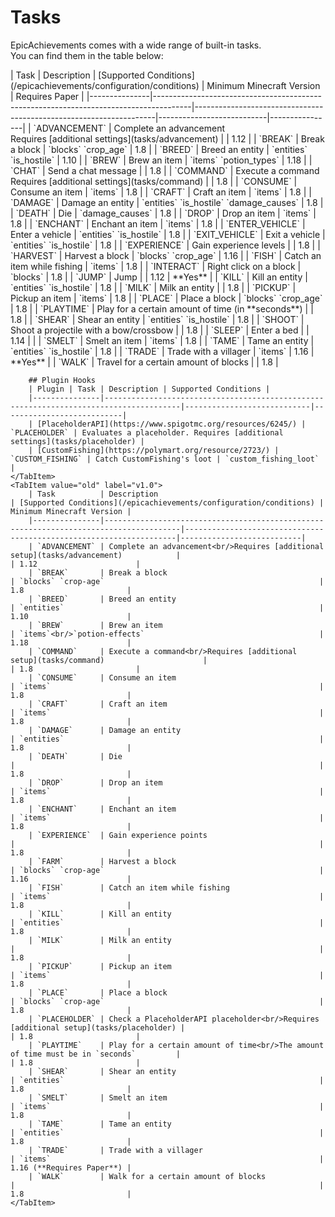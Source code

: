 
# Tasks

EpicAchievements comes with a wide range of built-in tasks. <br/>
You can find them in the table below:

<Tabs>
    <TabItem value="new" label="v2.0" default>
        | Task          | Description                                                                           | [Supported Conditions](/epicachievements/configuration/conditions) | Minimum Minecraft Version | Requires Paper |
        |---------------|---------------------------------------------------------------------------------------|--------------------------------------------------------------------|---------------------------|----------------|
        | `ADVANCEMENT` | Complete an advancement<br/>Requires [additional settings](tasks/advancement)            |                                                                    | 1.12                      |
        | `BREAK`       | Break a block                                                                         | `blocks` `crop_age`                                                | 1.8                       |
        | `BREED`       | Breed an entity                                                                       | `entities` `is_hostile`                                                        | 1.10                      |
        | `BREW`        | Brew an item                                                                          | `items` `potion_types`                                       | 1.18                      |
        | `CHAT`        | Send a chat message                                                                   |                                                                    | 1.8                       |
        | `COMMAND`     | Execute a command<br/>Requires [additional settings](tasks/command)                      |                                                                    | 1.8                       |
        | `CONSUME`     | Consume an item                                                                       | `items`                                                            | 1.8                       |
        | `CRAFT`       | Craft an item                                                                         | `items`                                                            | 1.8                       |
        | `DAMAGE`      | Damage an entity                                                                      | `entities` `is_hostile` `damage_causes`                                                        | 1.8                       |
        | `DEATH`       | Die                                                                                   | `damage_causes`                                                                  | 1.8                       |
        | `DROP`        | Drop an item                                                                          | `items`                                                            | 1.8                       |
        | `ENCHANT`     | Enchant an item                                                                       | `items`                                                            | 1.8                       |
        | `ENTER_VEHICLE`   | Enter a vehicle                                                                       | `entities` `is_hostile`                                                        | 1.8                       |
        | `EXIT_VEHICLE`    | Exit a vehicle                                                                    | `entities` `is_hostile`                                                                  | 1.8                       |
        | `EXPERIENCE`  | Gain experience levels                                                                |                                                                    | 1.8                       |
        | `HARVEST`        | Harvest a block                                                                       | `blocks` `crop_age`                                                | 1.16                      |
        | `FISH`        | Catch an item while fishing                                                           | `items`                                                            | 1.8                       |
        | `INTERACT`    | Right click on a block                                                              | `blocks`                                                          | 1.8                       |
        | `JUMP`        | Jump                                                                                |                                                                    | 1.12                       | **Yes** |
        | `KILL`        | Kill an entity                                                                        | `entities` `is_hostile`                                                        | 1.8                       |
        | `MILK`        | Milk an entity                                                                        |                                                                    | 1.8                       |
        | `PICKUP`      | Pickup an item                                                                        | `items`                                                            | 1.8                       |
        | `PLACE`       | Place a block                                                                         | `blocks` `crop_age`                                                | 1.8                       |
        | `PLAYTIME`    | Play for a certain amount of time (in **seconds**)         |                                                                    | 1.8                       |
        | `SHEAR`       | Shear an entity                                                                       | `entities` `is_hostile`                                                        | 1.8                       |
        | `SHOOT`       | Shoot a projectile with a bow/crossbow                                                                  |                                                         | 1.8                       |
        | `SLEEP`       | Enter a bed    | |                                                                1.14    |                        |
        | `SMELT`       | Smelt an item                                                                         | `items`                                                            | 1.8                       |
        | `TAME`        | Tame an entity                                                                        | `entities` `is_hostile`                                                        | 1.8                       |
        | `TRADE`       | Trade with a villager                                                                 | `items`                                                            | 1.16  | **Yes** |
        | `WALK`        | Travel for a certain amount of blocks                                                   |                                                                    | 1.8                       |

        ## Plugin Hooks
        | Plugin | Task | Description | Supported Conditions |
        |---------------|---------------------------------------------------------------------------------------|----------------------------|---------------------------|
        | [PlaceholderAPI](https://www.spigotmc.org/resources/6245/) | `PLACEHOLDER` | Evaluates a placeholder. Requires [additional settings](tasks/placeholder) |
        | [CustomFishing](https://polymart.org/resource/2723/) | `CUSTOM_FISHING` | Catch CustomFishing's loot | `custom_fishing_loot` |
    </TabItem>
    <TabItem value="old" label="v1.0">
        | Task          | Description                                                                           | [Supported Conditions](/epicachievements/configuration/conditions) | Minimum Minecraft Version |
        |---------------|---------------------------------------------------------------------------------------|--------------------------------------------------------------------|---------------------------|
        | `ADVANCEMENT` | Complete an advancement<br/>Requires [additional setup](tasks/advancement)            |                                                                    | 1.12                      |
        | `BREAK`       | Break a block                                                                         | `blocks` `crop-age`                                                | 1.8                       |
        | `BREED`       | Breed an entity                                                                       | `entities`                                                         | 1.10                      |
        | `BREW`        | Brew an item                                                                          | `items`<br/>`potion-effects`                                       | 1.18                      |
        | `COMMAND`     | Execute a command<br/>Requires [additional setup](tasks/command)                      |                                                                    | 1.8                       |
        | `CONSUME`     | Consume an item                                                                       | `items`                                                            | 1.8                       |
        | `CRAFT`       | Craft an item                                                                         | `items`                                                            | 1.8                       |
        | `DAMAGE`      | Damage an entity                                                                      | `entities`                                                         | 1.8                       |
        | `DEATH`       | Die                                                                                   |                                                                    | 1.8                       |
        | `DROP`        | Drop an item                                                                          | `items`                                                            | 1.8                       |
        | `ENCHANT`     | Enchant an item                                                                       | `items`                                                            | 1.8                       |
        | `EXPERIENCE`  | Gain experience points                                                                |                                                                    | 1.8                       |
        | `FARM`        | Harvest a block                                                                       | `blocks` `crop-age`                                                | 1.16                      |
        | `FISH`        | Catch an item while fishing                                                           | `items`                                                            | 1.8                       |
        | `KILL`        | Kill an entity                                                                        | `entities`                                                         | 1.8                       |
        | `MILK`        | Milk an entity                                                                        |                                                                    | 1.8                       |
        | `PICKUP`      | Pickup an item                                                                        | `items`                                                            | 1.8                       |
        | `PLACE`       | Place a block                                                                         | `blocks` `crop-age`                                                | 1.8                       |
        | `PLACEHOLDER` | Check a PlaceholderAPI placeholder<br/>Requires [additional setup](tasks/placeholder) |                                                                    | 1.8                       |
        | `PLAYTIME`    | Play for a certain amount of time<br/>The amount of time must be in `seconds`         |                                                                    | 1.8                       |
        | `SHEAR`       | Shear an entity                                                                       | `entities`                                                         | 1.8                       |
        | `SMELT`       | Smelt an item                                                                         | `items`                                                            | 1.8                       |
        | `TAME`        | Tame an entity                                                                        | `entities`                                                         | 1.8                       |
        | `TRADE`       | Trade with a villager                                                                 | `items`                                                            | 1.16 (**Requires Paper**) |
        | `WALK`        | Walk for a certain amount of blocks                                                   |                                                                    | 1.8                       |
    </TabItem>
</Tabs>




